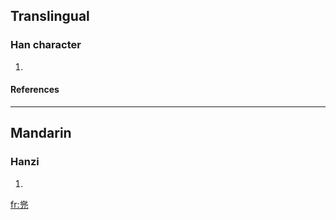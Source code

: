==Translingual==
===Han character===
{{Han char|rn=10|rad=儿|as=10|sn=12|four=|canj=中一一山 (LMMU)}}
# {{defn|Han}}
====References====
{{Han ref|kx=0125.211|dkj=01393|dj=0266.050|hdz=10274.030|uh=5160|ud=20832}}
----
==Mandarin==
===Hanzi===
{{cmn-hanzi|pin=[[dōu]] ([[dou1]])|wg=tou<sup>1</sup>}}
# {{defn|Mandarin}}




[[fr:兠]]